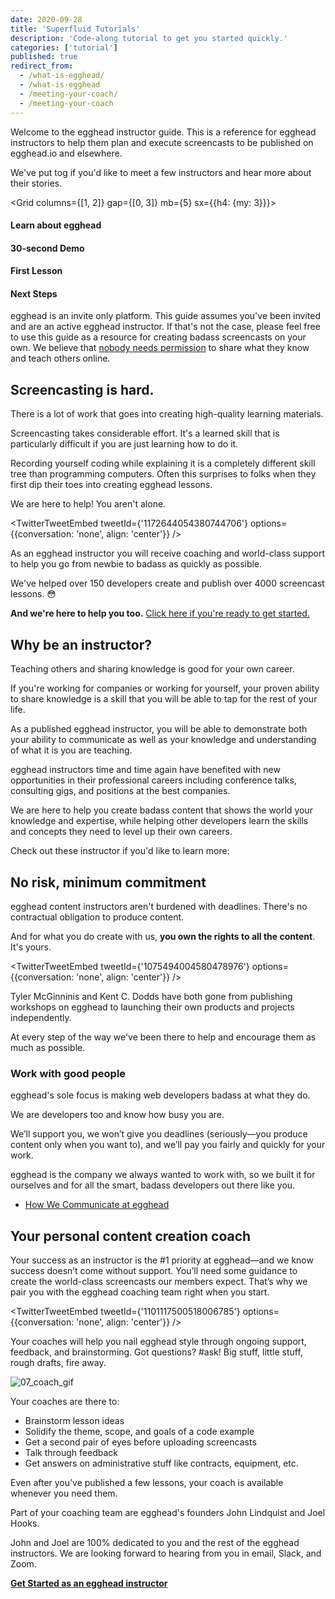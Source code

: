 ```yaml
---
date: 2020-09-28
title: 'Superfluid Tutorials'
description: 'Code-along tutorial to get you started quickly.'
categories: ['tutorial']
published: true
redirect_from:
  - /what-is-egghead/
  - /what-is-egghead
  - /meeting-your-coach/
  - /meeting-your-coach
---
```



Welcome to the egghead instructor guide. This is a reference for egghead instructors to help them plan and execute screencasts to be published on egghead.io and elsewhere.

We've put tog if you'd like to meet a few instructors and hear more about their stories.

<Grid columns={[1, 2]} gap={[0, 3]} mb={5}  sx={{h4: {my: 3}}}>
<div>

#### Learn about egghead

<Card
href="/code-of-conduct"
children="⭐ Community Code of Conduct"
variant="secondary"
/>
<Card
href="/instructor/why-teach-on-egghead"
children="Why teach on egghead?"
variant="secondary"
/>
<Card
href="/instructor/legal"
children="Contributor Agreement"
variant="secondary"
/>
<Card
href="/instructor/getting-started/get-invited"
children="Get invited to teach on egghead"
variant="secondary"
/>

</div>
<div>

#### 30-second Demo

<Card
href="/instructor/getting-started"
children="Getting Started as Instructor"
variant="secondary"
/>
<Card
href="/instructor/getting-started/30-second-demo"
children="Record your first 30-second demo"
variant="secondary"
/>
<Card
href="/instructor/instructor-feedback-cycles"
children="Instructor Feedback Cycles"
variant="secondary"
/>
</div>
<div>

#### First Lesson

<Card
href="/instructor/getting-started/first-full-lesson"
children="Publishing your first full-length lesson"
variant="secondary"
/>
<Card
href="/instructor/style-guide"
children="Lesson Style Guide"
variant="secondary"
/>
<Card
href="/instructor/screencasting"
children="Screencasting Technical Guide"
variant="secondary"
/>
<Card
href="/instructor/content-strategy"
children="Content Strategy"
variant="secondary"
/>
<Card
href="/instructor/recording-cheatsheet"
children="⭐ Recording Cheatsheet"
variant="secondary"
/>
</div>
<div>

#### Next Steps

<Card
href="/instructor/workshops"
children="Workshop Production Process"
variant="secondary"
/>
<Card
href="/instructor/collections"
children="Create an egghead Collection"
variant="secondary"
/>
</div>
</Grid>


egghead is an invite only platform. This guide assumes you've been invited and are an active egghead instructor. If that's not the case, please feel free to use this guide as a resource for creating badass screencasts on your own. We believe that [nobody needs permission](/instructor/getting-started/get-invited) to share what they know and teach others online.

## Screencasting is hard.

There is a lot of work that goes into creating high-quality learning materials.

Screencasting takes considerable effort. It's a learned skill that is particularly difficult if you are just learning how to do it.

Recording yourself coding while explaining it is a completely different skill tree than programming computers. Often this surprises to folks when they first dip their toes into creating egghead lessons.

We are here to help! You aren't alone.

<TwitterTweetEmbed
  tweetId={'1172644054380744706'}
  options={{conversation: 'none', align: 'center'}}
/>

As an egghead instructor you will receive coaching and world-class support to help you go from newbie to badass as quickly as possible.

We've helped over 150 developers create and publish over 4000 screencast lessons. 😳

**And we're here to help you too.** [Click here if you're ready to get started.](/instructor/getting-started)

## Why be an instructor?

Teaching others and sharing knowledge is good for your own career.

If you're working for companies or working for yourself, your proven ability to share knowledge is a skill that you will be able to tap for the rest of your life.

As a published egghead instructor, you will be able to demonstrate both your ability to communicate as well as your knowledge and understanding of what it is you are teaching.

egghead instructors time and time again have benefited with new opportunities in their professional careers including conference talks, consulting gigs, and positions at the best companies.

We are here to help you create badass content that shows the world your knowledge and expertise, while helping other developers learn the skills and concepts they need to level up their own careers.

Check out these instructor  if you'd like to learn more:

<CaseStudies columns={2} />

## No risk, minimum commitment

egghead content instructors aren't burdened with deadlines. There's no contractual obligation to produce content.

And for what you do create with us, **you own the rights to all the content**. It's yours.

<TwitterTweetEmbed
  tweetId={'1075494004580478976'}
  options={{conversation: 'none', align: 'center'}}
/>

Tyler McGinninis and Kent C. Dodds have both gone from publishing workshops on egghead to launching their own products and projects independently.

At every step of the way we've been there to help and encourage them as much as possible.

### Work with good people

egghead's sole focus is making web developers badass at what they do.

We are developers too and know how busy you are.

We’ll support you, we won’t give you deadlines (seriously—you produce content only when you want to), and we’ll pay you fairly and quickly for your work.

egghead is the company we always wanted to work with, so we built it for ourselves and for all the smart, badass developers out there like you.

- [How We Communicate at egghead](/instructor/getting-started/communication)

## Your personal content creation coach

Your success as an instructor is the #1 priority at egghead—and we know success doesn’t come without support. You’ll need some guidance to create the world-class screencasts our members expect. That’s why we pair you with the egghead coaching team right when you start.

<TwitterTweetEmbed
  tweetId={'1101117500518006785'}
  options={{conversation: 'none', align: 'center'}}
/>

Your coaches will help you nail egghead style through ongoing support, feedback, and brainstorming. Got questions? #ask! Big stuff, little stuff, rough drafts, fire away.

![07_coach_gif](https://media.giphy.com/media/PAYR5Ar3XpJJu/giphy.gif)

Your coaches are there to:

- Brainstorm lesson ideas
- Solidify the theme, scope, and goals of a code example
- Get a second pair of eyes before uploading screencasts
- Talk through feedback
- Get answers on administrative stuff like contracts, equipment, etc.

Even after you’ve published a few lessons, your coach is available whenever you need them.

Part of your coaching team are egghead's founders John Lindquist and Joel Hooks.

John and Joel are 100% dedicated to you and the rest of the egghead instructors. We are looking forward to hearing from you in email, Slack, and Zoom.

**[Get Started as an egghead instructor](/instructor/getting-started)**
